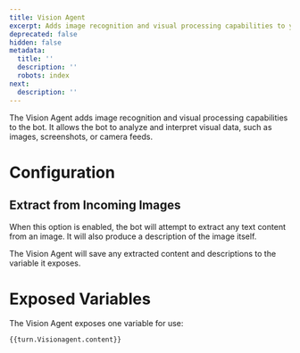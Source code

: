```yaml
---
title: Vision Agent
excerpt: Adds image recognition and visual processing capabilities to your bot.
deprecated: false
hidden: false
metadata:
  title: ''
  description: ''
  robots: index
next:
  description: ''
---
```

The Vision Agent adds image recognition and visual processing capabilities to the bot. It allows the bot to analyze and interpret visual data, such as images, screenshots, or camera feeds.

# Configuration

## Extract from Incoming Images

When this option is enabled, the bot will attempt to extract any text content from an image. It will also produce a description of the image itself.

The Vision Agent will save any extracted content and descriptions to the variable it exposes.

# Exposed Variables

The Vision Agent exposes one variable for use:

```
{{turn.Visionagent.content}}
```
